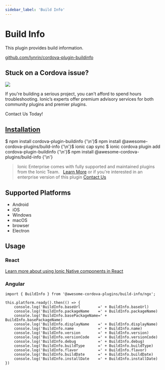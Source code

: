 ```yaml
---
sidebar_label: 'Build Info'
---
```



# Build Info

This plugin provides build information.

<p>
  <a href="https://github.com/lynrin/cordova-plugin-buildinfo" target="_blank" rel="noopener" className="git-link">github.com/lynrin/cordova-plugin-buildinfo</a>
</p>

<h2>Stuck on a Cordova issue?</h2>
<DocsCard
  className="cordova-ee-card"
  header="Don't waste precious time on plugin issues."
  href="https://ionicframework.com/sales?product_of_interest=Ionic%20Native"
>
  <div>
    <img src="/docs/icons/native-cordova-bot.png" className="cordova-ee-img" />
    <p>If you're building a serious project, you can't afford to spend hours troubleshooting. Ionic’s experts offer premium advisory services for both community plugins and premier plugins.</p>
    <DocsButton className="native-ee-detail">Contact Us Today!</DocsButton>
  </div>
</DocsCard>

<h2 id="installation">
  <a href="#installation">Installation</a>
</h2>
<Tabs
  groupId="runtime"
  defaultValue="Capacitor"
  values={[
    { value: 'Capacitor', label: 'Capacitor' },
    { value: 'Cordova', label: 'Cordova' },
    { value: 'Enterprise', label: 'Enterprise' },
  ]}
>
  <TabItem value="Capacitor">
    <CodeBlock className="language-shell">
      $ npm install cordova-plugin-buildinfo {'\n'}$ npm install @awesome-cordova-plugins/build-info {'\n'}$ ionic cap
      sync
    </CodeBlock>
  </TabItem>
  <TabItem value="Cordova">
    <CodeBlock className="language-shell">
      $ ionic cordova plugin add cordova-plugin-buildinfo {'\n'}$ npm install @awesome-cordova-plugins/build-info {'\n'}
    </CodeBlock>
  </TabItem>
  <TabItem value="Enterprise">
    <blockquote>
      Ionic Enterprise comes with fully supported and maintained plugins from the Ionic Team. &nbsp;
      <a className="btn" href="https://ionic.io/docs/premier-plugins">Learn More</a> or if you're interested in an enterprise version of this plugin <a className="btn" href="https://ionicframework.com/sales?product_of_interest=Ionic%20Enterprise%20Engine">Contact Us</a>
    </blockquote>
  </TabItem>
</Tabs>

## Supported Platforms

- Android
- iOS
- Windows
- macOS
- browser
- Electron

## Usage

### React

[Learn more about using Ionic Native components in React](../native-community.mdx#react)

### Angular

```
import { BuildInfo } from '@awesome-cordova-plugins/build-info/ngx';

this.platform.ready().then(() => {
    console.log('BuildInfo.baseUrl        =' + BuildInfo.baseUrl)
    console.log('BuildInfo.packageName    =' + BuildInfo.packageName)
    console.log('BuildInfo.basePackageName=' + BuildInfo.basePackageName)
    console.log('BuildInfo.displayName    =' + BuildInfo.displayName)
    console.log('BuildInfo.name           =' + BuildInfo.name)
    console.log('BuildInfo.version        =' + BuildInfo.version)
    console.log('BuildInfo.versionCode    =' + BuildInfo.versionCode)
    console.log('BuildInfo.debug          =' + BuildInfo.debug)
    console.log('BuildInfo.buildType      =' + BuildInfo.buildType)
    console.log('BuildInfo.flavor         =' + BuildInfo.flavor)
    console.log('BuildInfo.buildDate      =' + BuildInfo.buildDate)
    console.log('BuildInfo.installDate    =' + BuildInfo.installDate)
})
```
